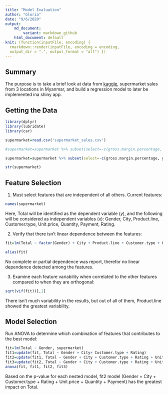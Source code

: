 ```yaml
---
title: "Model Evaluation"
author: "Gloria"
date: "9/6/2020"
output: 
    md_document:
        variant: markdown_github
    html_document: default  
knit: (function(inputFile, encoding) {
  rmarkdown::render(inputFile, encoding = encoding,
  output_dir = ".", output_format = "all") })      
---
```


## Summary 

The purpose is to take a brief look at data from [kaggle](https://www.kaggle.com/aungpyaeap/supermarket-sales), supermarket sales from 3 locations in Myanmar, and build a regression model to later be implemented ina shiny app. 

## Getting the Data

```r
library(dplyr)
library(lubridate)
library(car)
```

```r
supermarket=read.csv('supermarket_sales.csv')

#supermarket=supermarket %>% subset(select=-c(gross.margin.percentage, gross.income)) %>% mutate(Time2=paste(Date, Time)) %>% mutate(Time2=parse_date_time(Time2, orders="m/d/Y H:M")) %>% subset(select=-c(Date, Time))

supermarket=supermarket %>% subset(select=-c(gross.margin.percentage, gross.income)) %>% mutate(Date2=paste(Date, Time)) %>% mutate(Date2=parse_date_time(Date2, orders="m/d/Y H:M")) %>% mutate(Time2=hm(Time)) %>% subset(select=-c(Date, Time))

str(supermarket)
```

## Feature Selection

1. Must select features that are independent of all others. Current features:

```r
names(supermarket)
```

Here, Total will be identified as the dependent variable ($y$), and the following will be considered as independent variables ($x$): Gender, City, Product.line, Customer.type, Unit.price, Quantity, Payment, Rating. 

2. Verify that there isn't linear dependence between the features:

```r
fit=lm(Total ~ factor(Gender) + City + Product.line + Customer.type + Unit.price + Quantity + Payment + Rating, data=supermarket)

alias(fit)
```

No complete or partial dependence was report, therefor no linear dependence detected among the features. 

3. Examine each feature variability when correlated to the other features compared to when they are orthogonal: 

```r
sqrt(vif(fit))[,1]
```

There isn't much variability in the results, but out of all of them, Product.line showed the greatest variability. 

## Model Selection 

Run ANOVA to determine which combination of features that contributes to the best model:

```r
fit=lm(Total ~ Gender, supermarket)
fit1=update(fit, Total ~ Gender + City+ Customer.type + Rating)
fit2=update(fit1, Total ~ Gender + City + Customer.type + Rating + Unit.price + Quantity + Payment)
fit3=update(fit2, Total ~ Gender + City + Customer.type + Rating + Unit.price + Quantity + Payment + Time2)
anova(fit, fit1, fit2, fit3)
```

Based on the p-value for each nested model, fit2 model (Gender + City + Customer.type + Rating + Unit.price + Quantity + Payment) has the greatest impact on Total. 